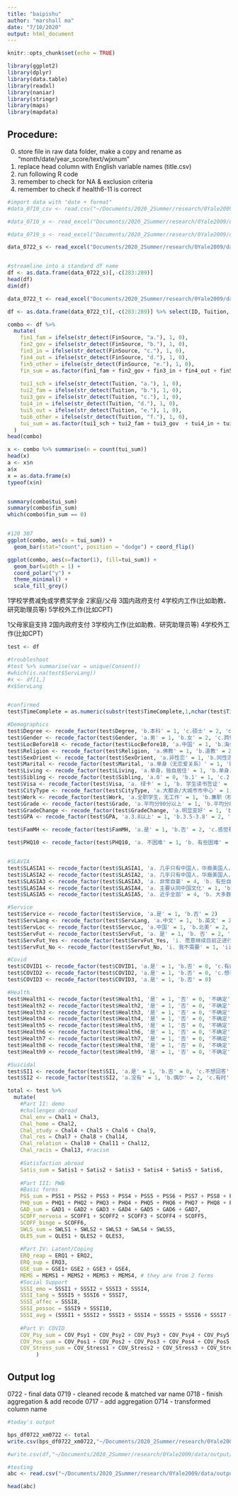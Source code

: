 ```yaml
---
title: "baipishu"
author: "marshall ma"
date: "7/10/2020"
output: html_document
---
```


```r
knitr::opts_chunk$set(echo = TRUE)
```

```r

library(ggplot2)
library(dplyr)
library(data.table)
library(readxl)
library(naniar)
library(stringr)
library(maps)
library(mapdata)
```


## Procedure: 
0. store file in raw data folder, make a copy and rename as "month/date/year_score/text/wjxnum"
1. replace head column with English variable names (title.csv)
2. run following R code
3. remember to check for NA & exclusion criteria
4. remember to check if health6-11 is correct

```r

#import data with "date + format"
#data_0710_csv <- read.csv("~/Documents/2020_2Summer/research/0Yale2009/data/test0710/071020.csv", comment.char="#")

#data_0710_x <- read_excel("Documents/2020_2Summer/research/0Yale2009/data/test0710/071020_byscore.xlsx")

#data_0719_s <- read_excel("Documents/2020_2Summer/research/0Yale2009/data/test0719/071920_score.xlsx")

data_0722_s <- read_excel("Documents/2020_2Summer/research/0Yale2009/data/final0722/072220_score.xlsx")


#streamline into a standard df name
df <- as.data.frame(data_0722_s)[,-c(283:289)]
head(df)
dim(df)
```


```r

data_0722_t <- read_excel("Documents/2020_2Summer/research/0Yale2009/data/final0722/072220_text.xlsx") #process and append to ID

df <- as.data.frame(data_0722_t)[,-c(283:289)] %>% select(ID, Tuition, FinSource)

combo <- df %>%
  mutate(
    fin1_fam = ifelse(str_detect(FinSource, "a."), 1, 0),
    fin2_gov = ifelse(str_detect(FinSource, "b."), 1, 0),
    fin3_in = ifelse(str_detect(FinSource, "c."), 1, 0),
    fin4_out = ifelse(str_detect(FinSource, "d."), 1, 0),
    fin5_other = ifelse(str_detect(FinSource, "e."), 1, 0),
    fin_sum = as.factor(fin1_fam + fin2_gov + fin3_in + fin4_out + fin5_other),
    
    tui1_sch = ifelse(str_detect(Tuition, "a."), 1, 0),
    tui2_fam = ifelse(str_detect(Tuition, "b."), 1, 0),
    tui3_gov = ifelse(str_detect(Tuition, "c."), 1, 0),
    tui4_in = ifelse(str_detect(Tuition, "d."), 1, 0),
    tui5_out = ifelse(str_detect(Tuition, "e."), 1, 0),
    tui6_other = ifelse(str_detect(Tuition, "f."), 1, 0),
    tui_sum = as.factor(tui1_sch + tui2_fam + tui3_gov  + tui4_in + tui5_out + tui6_other)
  )
head(combo)

x <- combo %>% summarise(n = count(tui_sum)) 
head(x)
a <- x$n
a$x
x = as.data.frame(x)
typeof(x$n)


summary(combo$tui_sum)
summary(combo$fin_sum)
which(combo$fin_sum == 0)


#120 307
ggplot(combo, aes(x = tui_sum)) + 
  geom_bar(stat="count", position = "dodge") + coord_flip()

ggplot(combo, aes(x=factor(1), fill=tui_sum)) +
  geom_bar(width = 1) +
  coord_polar("y") +
  theme_minimal() + 
  scale_fill_grey() 


```
1学校学费减免或学费奖学金
2家庭/父母
3国内政府支付
4学校内工作(比如助教、研究助理员等)
5学校外工作(比如CPT\OPT期间的实习等)

1父母家庭支持
2国内政府支付
3学校内工作(比如助教、研究助理员等)
4学校外工作(比如CPT\OPT期间的实习等)

```r
test <- df

#troubleshoot
#test %>% summarise(var = unique(Consent))
#which(is.na(test$ServLang))
#x <- df[1,]
#x$ServLang


#confirmed
test$TimeComplete = as.numeric(substr(test$TimeComplete,1,nchar(test$TimeComplete)-1))

#Demographics
test$Degree <- recode_factor(test$Degree, 'b.本科' = 1, 'c.硕士' = 2, 'd.MBA' = 3, 'e.博士' = 4)
test$Gender <- recode_factor(test$Gender, 'a.男' = 1, 'b.女' = 2, 'c.跨性别者(性别认同为男性)' = 3, 'd.跨性别者(性别认同为女性)' = 4, 'e.其他(请说明)' = 666, 'f.不想回答' = 999)
test$LocBefore18 <- recode_factor(test$LocBefore18, 'a.中国' = 1, 'b.海外' = 2)
test$Religion <- recode_factor(test$Religion, 'a.佛教' = 1, 'b.道教' = 2, 'c.伊斯兰教' = 3, 'd.天主教' = 4, 'e.基督教' = 5, 'f.无宗教信仰' = 6, 'g.其他 (请说明)：' = 666, 'h.不想回答' = 999)
test$SexOrient <- recode_factor(test$SexOrient, 'a.异性恋' = 1, 'b.同性恋' = 2, 'c.双性恋' = 3, 'd.泛性恋' = 4, 'e.无性恋' = 5, 'f.其他(请说明):' = 666, 'g.不想回答' = 999)
test$Marital <- recode_factor(test$Marital, 'a.单身（无恋爱关系）' = 1, 'b.恋爱中' = 2, 'c.已婚' = 3, 'd.离婚' = 4, 'e.丧偶' = 5, 'f.其他(请说明)：' = 666, 'g.不想回答' = 999)
test$Living <- recode_factor(test$Living, 'a.单身，独自居住' = 1, 'b.单身，和室友/朋友住在一起' = 2, 'c.同居' = 3, 'd.同城分居' = 4, 'e.异地/异国' = 5, 'f.不想回答' = 999)
test$Sibling <- recode_factor(test$Sibling, 'a.0' = 0, 'b.1' = 1, 'c.2' = 2, 'd.3' = 3, 'e.4个及以上' = 4) 
test$Visa <- recode_factor(test$Visa, 'a. 绿卡' = 1, 'b. 学生读书签证' = 2, 'c. 学生签证向实习签证过度中(如：F1 Post-completion OPT)' = 3, 'd. 其他 (请说明)：' = 666)
test$CityType <- recode_factor(test$CityType, 'a.大都会/大城市市中心' = 1, 'b.大都会/大城市周边区域' = 2, 'c.中小城市' = 3, 'd.小镇/农村' = 4, 'e.其他' = 666)
test$Work <- recode_factor(test$Work, 'a.全职学生，无工作' = 1, 'b.兼职（校内兼职）' = 2, 'c.兼职（校外兼职）' = 3, 'd.正在找工作' = 4, 'e.其他(请说明)：' = 666)
test$Grade <- recode_factor(test$Grade, 'a.平均分90分以上' = 1, 'b.平均分80-90' = 2, 'c.平均分60-80' = 3, 'd.平均分60以下' = 4)
test$GradeChange <- recode_factor(test$GradeChange, 'a.明显变好' = 1, 'b.变好' = 2, 'c.不变' = 3, 'e.变差' = 4, 'e.明显变差' = 5)
test$GPA <- recode_factor(test$GPA, 'a.3.8以上' = 1, 'b.3.5-3.8' = 2, 'c.3.3-3.5' = 3, 'd.3.0-3.3' = 4, 'e.2.5-3.0' = 5, 'f.2.5以下' = 6, 'g.不想回答' = 999)

test$FamMH <- recode_factor(test$FamMH, 'a.是' = 1, 'b.否' = 2, 'c.感觉有但没有正式确诊' = 3, 'd.不清楚' = 333, 'e.不想回答' = 999, ' (空)' = 999) # (空) also = 不想回答？

test$PHQ10 <- recode_factor(test$PHQ10, 'a. 不困难' = 1, 'b. 有些困难' = 2, 'c. 很困难' = 3, 'd. 非常困难' = 4, 'e. 如27.1-27.9题选择了“完全没有”，请选e跳过此题' = 999) #is e 999 or 6, TBD


#SLAVIA
test$SLASIA1 <- recode_factor(test$SLASIA1, 'a. 几乎只有中国人，华裔美国人，东方人' = 1, 'b. 主要是中国人，华裔美国人，东方人' = 2, 'c. 华人和非华人团体大约相等' = 3, 'd. 非华裔或亚裔的其他群体（如：白人，黑人，西班牙裔等）' = 4, 'e. 几乎全部是西方人，黑人，西班牙裔或其他非华裔团体' = 5) 
test$SLASIA2 <- recode_factor(test$SLASIA2, 'a. 几乎只有中国人，华裔美国人，东方人' = 1, 'b. 主要是中国人，华裔美国人，东方人' = 2, 'c. 华人和非华人团体大约相等' = 3, 'd. 主要是西方人，黑人，西班牙裔或其他非华裔群体' = 4, 'e. 几乎全部是西方人，黑人，西班牙裔或其他非华裔团体' = 5) 
test$SLASIA3 <- recode_factor(test$SLASIA3, 'a. 非常自豪' = 4, 'b. 有些自豪' = 4, 'c. 一点点自豪' = 3, 'd. 没有自豪感，但不感到消极' = 2, 'e. 没有自豪感，并对这个群体感到消极' = 1) 
test$SLASIA4 <- recode_factor(test$SLASIA4, 'a. 主要认同中国文化' = 1, 'b. 排斥/不太认同中国文化' = 2, 'c. 主要认同西方文化' = 3, 'd. 排斥/不太认同西方文化' = 4, 'e. 中西文化都认同' = 5) 
test$SLASIA5 <- recode_factor(test$SLASIA5, 'a. 近乎全部' = 4, 'b. 大多数' = 4, 'c. 一些' = 3, 'd. 少数' = 2, 'e. 一个都没有' = 1) 

#Service
test$Service <- recode_factor(test$Service, 'a.是' = 1, 'b.否' = 2) 
test$ServLang <- recode_factor(test$ServLang, 'a.中文' = 1, 'b.英文' = 2, 'c.双语' = 3, 'd.没有接受过专业心理服务' = 0, 'e.其他' = 666)  #0 means not have this choice
test$ServLoc <- recode_factor(test$ServLoc, 'a.中国' = 1, 'b.北美' = 2, 'c.中国与北美都有' = 3, 'd.没有接受过专业心理服务' = 0, 'e.其他' = 666)  #0 means not have this choice
test$ServFut <- recode_factor(test$ServFut, 'a. 是' = 1, 'b. 否' = 2, 'c. 尚在犹豫' = 333)  
test$ServFut_Yes <- recode_factor(test$ServFut_Yes, 'i. 愿意继续目前正进行的专业帮助' = 1, 'ii. 正在考虑寻求心理咨询' = 2, 'iii. 正在考虑寻求药物治疗' = 3, 'iv. 如果以后有需求，会考虑心理治疗/药物治疗' = 4)  
test$ServFut_No <- recode_factor(test$ServFut_No, 'i. 我不需要' = 1, 'ii. 不觉得目前的支持有所帮助' = 2, 'iii. 但考虑寻找其他的专业帮助' = 3)  

#Covid
test$COVID1 <- recode_factor(test$COVID1, 'a.是' = 1, 'b.否' = 0, 'c.有症状但未确诊' = 2, 'd.不确定' = 333)  
test$COVID2 <- recode_factor(test$COVID2, 'a.是' = 1, 'b.否' = 0, 'c.想看但不敢去看' = 2)  
test$COVID3 <- recode_factor(test$COVID3, 'a.是' = 1, 'b.否' = 0)  

#Health
test$Health1 <- recode_factor(test$Health1, '是' = 1, '否' = 0, '不确定' = 333)  
test$Health2 <- recode_factor(test$Health2, '是' = 1, '否' = 0, '不确定' = 333)  
test$Health3 <- recode_factor(test$Health3, '是' = 1, '否' = 0, '不确定' = 333)  
test$Health4 <- recode_factor(test$Health4, '是' = 1, '否' = 0, '不确定' = 333)  
test$Health5 <- recode_factor(test$Health5, '是' = 1, '否' = 0, '不确定' = 333)  
test$Health6 <- recode_factor(test$Health6, '是' = 1, '否' = 0, '不确定' = 333) 
test$Health7 <- recode_factor(test$Health7, '是' = 1, '否' = 0, '不确定' = 333)  
test$Health8 <- recode_factor(test$Health8, '是' = 1, '否' = 0, '不确定' = 333)  
test$Health9 <- recode_factor(test$Health9, '是' = 1, '否' = 0, '不确定' = 333)  

#Suicidal
test$SI1 <- recode_factor(test$SI1, 'a.是' = 1, 'b.否' = 0, 'c.不想回答' = 999)  
test$SI2 <- recode_factor(test$SI2, 'a.没有' = 1, 'b.偶尔' = 2, 'c.有时' = 3, 'd.经常' = 4, 'e.总是' = 5, 'h.不想回答' = 999)  
```

```r
total <- test %>%
  mutate(
    #Part II: demo
    #challenges abroad
    Chal_env = Chal1 + Chal3,
    Chal_home = Chal2,
    Chal_study = Chal4 + Chal5 + Chal6 + Chal9,
    Chal_res = Chal7 + Chal8 + Chal14,
    Chal_relation = Chal10 + Chal11 + Chal12,
    Chal_racis = Chal13, #racism 
    
    #Satisfaction abroad
    Satis_sum = Satis1 + Satis2 + Satis3 + Satis4 + Satis5 + Satis6,
    
    #Part III: PWB
    #Basic forms
    PSS_sum = PSS1 + PSS2 + PSS3 + PSS4 + PSS5 + PSS6 + PSS7 + PSS8 + PSS9 + PSS10,
    PHQ_sum = PHQ1 + PHQ2 + PHQ3 + PHQ4 + PHQ5 + PHQ6 + PHQ7 + PHQ8 + PHQ9, 
    GAD_sum = GAD1 + GAD2 + GAD3 + GAD4 + GAD5 + GAD6 + GAD7, 
    SCOFF_nervosa = SCOFF1 + SCOFF2 + SCOFF3 + SCOFF4 + SCOFF5,
    SCOFF_binge = SCOFF6,
    SWLS_sum = SWLS1 + SWLS2 + SWLS3 + SWLS4 + SWLS5,
    QLES_sum = QLES1 + QLES2 + QLES3,
    
    #Part IV: Latent/Coping
    ERQ_reap = ERQ1 + ERQ2,
    ERQ_sup = ERQ3,
    GSE_sum = GSE1+ GSE2 + GSE3 + GSE4,
    MEMS = MEMS1 + MEMS2 + MEMS3 + MEMS4, # they are from 2 forms
    #Social Support
    SSSI_emo = SSSI1 + SSSI2 + SSSI3 + SSSI4,
    SSSI_tang = SSSI5 + SSSI6 + SSSI7,
    SSSI_affec = SSSI8,
    SSSI_possoc = SSSI9 + SSSI10,
    SSSI_avg = (SSSI1 + SSSI2 + SSSI3 + SSSI4 + SSSI5 + SSSI6 + SSSI7 + SSSI8 + SSSI9 + SSSI10)/10,
    
    #Part V: COVID 
    COV_Psy_sum = COV_Psy1 + COV_Psy2 + COV_Psy3 + COV_Psy4 + COV_Psy5 + COV_Psy6,
    COV_Pos_sum = COV_Pos1 + COV_Pos2 + COV_Pos3 + COV_Pos4 + COV_Pos5 + COV_Pos6 + COV_Pos7,
    COV_Stress_sum = COV_Stress1 + COV_Stress2 + COV_Stress3 + COV_Stress4 + COV_Stress5 + COV_Stress6 + COV_Stress7 + COV_Stress8 + COV_Stress9
         )

```



## Output log

0722 - final data
0719 - cleaned recode & matched var name
0718 - finish aggregation & add recode
0717 - add aggregation
0714 - transformed column name

```r

#today's output

bps_df0722_xm0722 <- total
write.csv(bps_df0722_xm0722,"~/Documents/2020_2Summer/research/0Yale2009/data/output/bps_df0722_xm0722.csv", row.names = TRUE)

#write.csv(df,"~/Documents/2020_2Summer/research/0Yale2009/data/output/bps_df0710_xm0714.csv", row.names = TRUE)

#testing
abc <- read.csv("~/Documents/2020_2Summer/research/0Yale2009/data/output/bps_df0722_xm0722.csv", comment.char="#", encoding = "UTF-8")

head(abc)
```